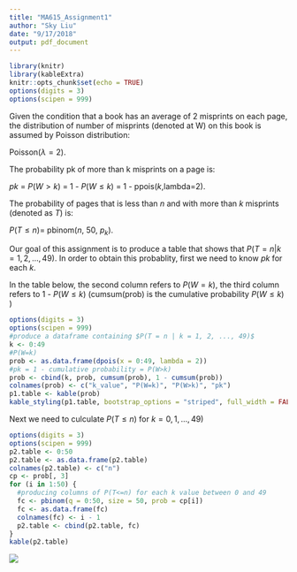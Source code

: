 ```yaml
---
title: "MA615_Assignment1"
author: "Sky Liu"
date: "9/17/2018"
output: pdf_document
---
```




```r
library(knitr)
library(kableExtra)
knitr::opts_chunk$set(echo = TRUE)
options(digits = 3)
options(scipen = 999)
```





\vspace{.3in}

Given the condition that a book has an average of 2 misprints on each page, the distribution of number of misprints (denoted at W) on this book is assumed by Poisson distribution: 

Poisson$(\lambda = 2)$. 



\vspace{.1in}

The probability pk of more than k misprints on a page is:

$pk$ = $P(W>k)$ = 1 - $P(W \leq k)$ = 1 - ppois($k$,lambda=2). 

\vspace{.1in}

The probability of pages that is less than $n$ and with more than $k$ misprints (denoted as $T$) is:  

$P(T \leq n) =$ pbinom($n$, 50, $p_k$). 

\vspace{.1in}

Our goal of this assignment is to produce a table that shows that $P(T = n | k = 1, 2, ..., 49)$. In order to obtain this probablity, first we need to know $pk$ for each $k$.

In the table below, the second column refers to $P(W = k)$, the third column refers to 1 - $P(W \leq k)$ (cumsum(prob)  is the cumulative probability $P(W \leq k)$ ) 

```r
options(digits = 3)
options(scipen = 999)
#produce a dataframe containing $P(T = n | k = 1, 2, ..., 49)$
k <- 0:49
#P(W=k)
prob <- as.data.frame(dpois(x = 0:49, lambda = 2)) 
#pk = 1 - cumulative probability = P(W>k)
prob <- cbind(k, prob, cumsum(prob), 1 - cumsum(prob)) 
colnames(prob) <- c("k_value", "P(W=k)", "P(W>k)", "pk")
p1.table <- kable(prob)
kable_styling(p1.table, bootstrap_options = "striped", full_width = FALSE, position = "left")
```

\vspace{.2in}

Next we need to culculate $P(T \leq n)$ for $k=0,1,...,49$)

```r
options(digits = 3)
options(scipen = 999)
p2.table <- 0:50
p2.table <- as.data.frame(p2.table)
colnames(p2.table) <- c("n")
cp <- prob[, 3]
for (i in 1:50) {
  #producing columns of P(T<=n) for each k value between 0 and 49
  fc <- pbinom(q = 0:50, size = 50, prob = cp[i]) 
  fc <- as.data.frame(fc)
  colnames(fc) <- i - 1
  p2.table <- cbind(p2.table, fc)
}
kable(p2.table)
```

![](book.png)

